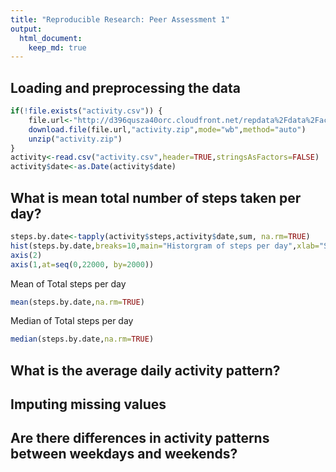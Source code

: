 ```yaml
---
title: "Reproducible Research: Peer Assessment 1"
output: 
  html_document:
    keep_md: true
---
```



## Loading and preprocessing the data
```r
if(!file.exists("activity.csv")) {
    file.url<-"http://d396qusza40orc.cloudfront.net/repdata%2Fdata%2Factivity.zip"
    download.file(file.url,"activity.zip",mode="wb",method="auto")
    unzip("activity.zip")
}
activity<-read.csv("activity.csv",header=TRUE,stringsAsFactors=FALSE)
activity$date<-as.Date(activity$date)
```

## What is mean total number of steps taken per day?
```r
steps.by.date<-tapply(activity$steps,activity$date,sum, na.rm=TRUE)
hist(steps.by.date,breaks=10,main="Historgram of steps per day",xlab="Steps per day",axes=F)
axis(2)
axis(1,at=seq(0,22000, by=2000))
```
Mean of Total steps per day
```r
mean(steps.by.date,na.rm=TRUE)
```

Median of Total steps per day
```r
median(steps.by.date,na.rm=TRUE)
```


## What is the average daily activity pattern?



## Imputing missing values



## Are there differences in activity patterns between weekdays and weekends?
